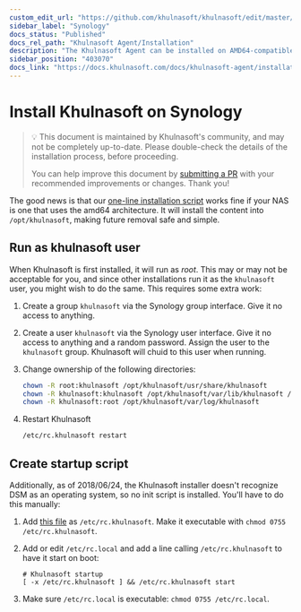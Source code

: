 ```yaml
---
custom_edit_url: "https://github.com/khulnasoft/khulnasoft/edit/master/packaging/installer/methods/synology.md"
sidebar_label: "Synology"
docs_status: "Published"
docs_rel_path: "Khulnasoft Agent/Installation"
description: "The Khulnasoft Agent can be installed on AMD64-compatible NAS systems using the 64-bit pre-compiled static binary."
sidebar_position: "403070"
docs_link: "https://docs.khulnasoft.com/docs/khulnasoft-agent/installation/synology"
---
```


# Install Khulnasoft on Synology

> 💡 This document is maintained by Khulnasoft's community, and may not be completely up-to-date. Please double-check the
> details of the installation process, before proceeding.
>
> You can help improve this document by
> [submitting a PR](/docs/khulnasoft-agent/installation/synology)
> with your recommended improvements or changes. Thank you!

The good news is that our
[one-line installation script](/docs/khulnasoft-agent/installation/linux)
works fine if your NAS is one that uses the amd64 architecture. It
will install the content into `/opt/khulnasoft`, making future removal safe and simple.

## Run as khulnasoft user

When Khulnasoft is first installed, it will run as _root_. This may or may not be acceptable for you, and since other
installations run it as the `khulnasoft` user, you might wish to do the same. This requires some extra work:

1. Create a group `khulnasoft` via the Synology group interface. Give it no access to anything.
2. Create a user `khulnasoft` via the Synology user interface. Give it no access to anything and a random password. Assign
    the user to the `khulnasoft` group. Khulnasoft will chuid to this user when running.
3. Change ownership of the following directories:

    ```sh
    chown -R root:khulnasoft /opt/khulnasoft/usr/share/khulnasoft
    chown -R khulnasoft:khulnasoft /opt/khulnasoft/var/lib/khulnasoft /opt/khulnasoft/var/cache/khulnasoft
    chown -R khulnasoft:root /opt/khulnasoft/var/log/khulnasoft
    ```

4. Restart Khulnasoft

    ```sh
    /etc/rc.khulnasoft restart
    ```

## Create startup script

Additionally, as of 2018/06/24, the Khulnasoft installer doesn't recognize DSM as an operating system, so no init script is
installed. You'll have to do this manually:

1. Add [this file](https://gist.github.com/oskapt/055d474d7bfef32c49469c1b53e8225f) as `/etc/rc.khulnasoft`. Make it
    executable with `chmod 0755 /etc/rc.khulnasoft`.
2. Add or edit `/etc/rc.local` and add a line calling `/etc/rc.khulnasoft` to have it start on boot:

    ```text
    # Khulnasoft startup
    [ -x /etc/rc.khulnasoft ] && /etc/rc.khulnasoft start
    ```

3. Make sure `/etc/rc.local` is executable: `chmod 0755 /etc/rc.local`.
